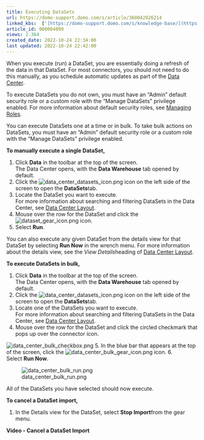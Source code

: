 ```yaml
---
title: Executing DataSets
url: https://domo-support.domo.com/s/article/360042926214
linked_kbs:  ['[https://domo-support.domo.com/s/knowledge-base/](https://domo-support.domo.com/s/knowledge-base/)', '[https://domo-support.domo.com/s/](https://domo-support.domo.com/s/)', '[https://domo-support.domo.com/s/topic/0TO5w000000Zan2GAC](https://domo-support.domo.com/s/topic/0TO5w000000Zan2GAC)', '[https://domo-support.domo.com/s/topic/0TO5w000000ZanRGAS](https://domo-support.domo.com/s/topic/0TO5w000000ZanRGAS)', '[https://domo-support.domo.com/s/article/360043430633](https://domo-support.domo.com/s/article/360043430633)', '[https://domo-support.domo.com/s/article/360043438973](https://domo-support.domo.com/s/article/360043438973)', '[https://domo-support.domo.com/s/article/360047553253](https://domo-support.domo.com/s/article/360047553253)', '[https://domo-support.domo.com/s/article/360042926214](https://domo-support.domo.com/s/article/360042926214)', '[https://domo-support.domo.com/s/topic/0TO5w000000ZanRGAS/data-center-overview](https://domo-support.domo.com/s/topic/0TO5w000000ZanRGAS/data-center-overview)', '[https://domo-support.domo.com/s/article/360043429933](https://domo-support.domo.com/s/article/360043429933)', '[https://domo-support.domo.com/s/article/360043429953](https://domo-support.domo.com/s/article/360043429953)', '[https://domo-support.domo.com/s/article/360042925494](https://domo-support.domo.com/s/article/360042925494)', '[https://domo-support.domo.com/s/article/360043429913](https://domo-support.domo.com/s/article/360043429913)', '[https://domo-support.domo.com/s/article/4408174643607](https://domo-support.domo.com/s/article/4408174643607)', '[https://domo-support.domo.com/s/login/](https://domo-support.domo.com/s/login/)']
article_id: 000004899
views: 2.364
created_date: 2022-10-24 22:34:00
last updated: 2022-10-24 22:42:00
---
```




When you execute (run) a DataSet, you are essentially doing a refresh of the data in that DataSet. For most connectors, you should not need to do this manually, as you schedule automatic updates as part of the [Data Center](/s/article/360043430633).


To execute DataSets you do not own, you must have an "Admin" default security role or a custom role with the "Manage DataSets" privilege enabled. For more information about default security roles, see [Managing Roles](/s/article/360043438973 "Default Security Role Reference").


You can execute DataSets one at a time or in bulk. To take bulk actions on DataSets, you must have an "Admin" default security role or a custom role with the "Manage DataSets" privilege enabled.


**To manually execute a single DataSet,**


1. Click **Data** in the toolbar at the top of the screen.  
 The Data Center opens, with the **Data Warehouse** tab opened by default.
2. Click the ![data_center_datasets_icon.png](data_center_datasets_icon.png) icon on the left side of the screen to open the **DataSets**tab.
3. Locate the DataSet you want to execute.  
 For more information about searching and filtering DataSets in the Data Center, see [Data Center Layout](https://domo-support.domo.com/s/article/360047553253?language=en_US).
4. Mouse over the row for the DataSet and click the ![dataset_gear_icon.png](dataset_gear_icon.png) icon.
5. Select **Run**.


You can also execute any given DataSet from the details view for that DataSet by selecting **Run Now** in the wrench menu. For more information about the details view, see the *View Details*heading of [Data Center Layout](https://domo-support.domo.com/s/article/360047553253?language=en_US).


**To execute DataSets in bulk,**


1. Click **Data** in the toolbar at the top of the screen.  
 The Data Center opens, with the **Data Warehouse** tab opened by default.
2. Click the ![data_center_datasets_icon.png](data_center_datasets_icon.png) icon on the left side of the screen to open the **DataSets**tab.
3. Locate one of the DataSets you want to execute.  
 For more information about searching and filtering DataSets in the Data Center, see [Data Center Layout](https://domo-support.domo.com/s/article/360047553253?language=en_US).
4. Mouse over the row for the DataSet and click the circled checkmark that pops up over the connector icon.   
   
 ![data_center_bulk_checkbox.png](data_center_bulk_checkbox.png)
5. In the blue bar that appears at the top of the screen, click the ![data_center_bulk_gear_icon.png](data_center_bulk_gear_icon.png) icon.
6. Select **Run Now**.  
   
 ![data_center_bulk_run.png](data_center_bulk_run.png)


All of the DataSets you have selected should now execute.


**To cancel a DataSet import,**


1. In the Details view for the DataSet, select **Stop Import**from the gear menu.


**Video - Cancel a DataSet Import**



 

